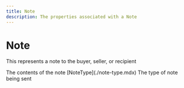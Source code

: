 ```yaml
---
title: Note
description: The properties associated with a Note
---
```


Note
===============================================
This represents a note to the buyer, seller, or recipient


<Reference>
  <Field name="text" type="string" nullable={false}>
    <Description>
      The contents of the note
    </Description>
  </Field>
  <Field name="type" nullable={false}>
    <Type>
      [NoteType](./note-type.mdx)
    </Type>
    <Description>
      The type of note being sent
    </Description>
  </Field>
</Reference>